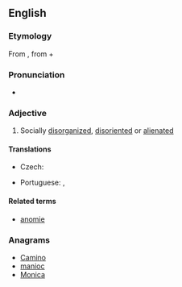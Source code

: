 ==English==

===Etymology===
From {{etyl|grc|en}} {{m|grc|ἀνομία||lawlessness|sc=polytonic}}, from {{m|grc|ἀ-||not|sc=polytonic}} + {{m|grc|νόμος||law|sc=polytonic}}

===Pronunciation===
* {{IPA|/əˈnɒmɪk/|lang=en}}

===Adjective===
{{en-adj}}

# Socially [[disorganized]], [[disoriented]] or [[alienated]]

====Translations====
{{trans-top|socially disorganized, disoriented or alienated}}
* Czech: {{t|cs|anomický|m}}
{{trans-mid}}
* Portuguese: {{t+|pt|anómico}} {{qualifier|Portugal}}, {{t+|pt|anômico}} {{qualifier|Brazil}}
{{trans-bottom}}

====Related terms====
* [[anomie]]

===Anagrams===
* [[Camino#English|Camino]]
* [[manioc#English|manioc]]
* [[Monica#English|Monica]]